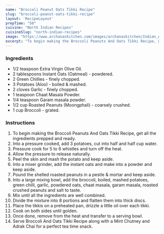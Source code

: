 ---
name: "Broccoli Peanut Oats Tikki Recipe"
slug: "broccoli-peanut-oats-tikki-recipe"
layout: 'RecipeLayout'
prepTime: "50"
cuisine: "North Indian Recipes"
cuisineSlug: "north-indian-recipes"
image: "https://www.archanaskitchen.com/images/archanaskitchen/Indian_Appetizers/Broccoli_Peanuts_And_Oats_Tikkis_Recipe.jpg"
excerpt: "To begin making the Broccoli Peanuts And Oats Tikki Recipe, get all the ingredients prepped and ready"
---

### Ingredients

- 1/2 teaspoon Extra Virgin Olive Oil.
- 2 tablespoons Instant Oats (Oatmeal) - powdered.
- 2 Green Chillies - finely chopped.
- 3 Potatoes (Aloo) - boiled & mashed.
- 2 cloves Garlic - finely chopped.
- 1 teaspoon Chaat Masala Powder.
- 1/4 teaspoon Garam masala powder.
- 1/2 cup Roasted Peanuts (Moongphali) - coarsely crushed.
- 1 cup Broccoli - grated.

### Instructions

1. To begin making the Broccoli Peanuts And Oats Tikki Recipe, get all the ingredients prepped and ready.
1. Into a pressure cooked, add 3 potatoes, cut into half and half cup water.
1. Pressure cook for 5 to 6 whistles and turn off the heat.
1. Allow the pressure to release naturally.
1. Peel the skin and mash the potato and keep aside.
1. Into a mixer grinder, add the instant oats and make into a powder and keep aside.
1. Pound the shelled roasted peanuts in a pestle & mortar and keep aside.
1. Into a large mixing bowl, add the broccoli, boiled, mashed potatoes, green chilli, garlic, powdered oats, chaat masala, garam masala, roasted crushed peanuts and salt to taste.
1. Mix until all the ingredients are well combined.
1. Divide the mixture into 8 portions and flatten them into thick discs.
1. Place the tikkis on a preheated pan, drizzle a little oil over each tikki.
1. Cook on both sides until golden.
1. Once done, remove from the heat and transfer to a serving bowl.
1. Serve Broccoli And Oats Tikki Recipe along with a Mint Chutney and Adrak Chai for a perfect tea time snack.
